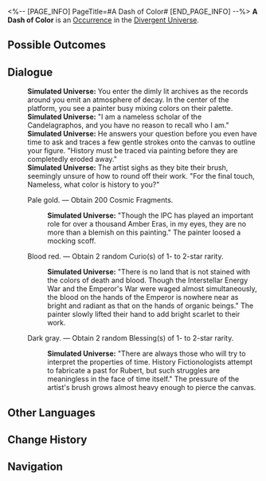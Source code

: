 <%-- [PAGE_INFO]
PageTitle=#A Dash of Color#
[END_PAGE_INFO] --%>
{{Stub}}
{{Simulated Universe Event Infobox
|id            = 22601
|title         = 
|image         = Occurrence Salesperson.png
|domains_su    = 
|domains_swarm = 
|domains_gng   = 
|domains_du    = Unknown
|domains_und   = 
|requirements  = 
|prev          = 
|next          = 
|characters    = 
|factions      = 
|order         = 
|order_du      = 108
}}
'''A Dash of Color''' is an [[Divergent Universe/Occurrence|Occurrence]] in the [[Divergent Universe]].

==Possible Outcomes==
{{Possible Outcomes
|choice_1 = Pale gold.
|result_1 = Obtain 200 Cosmic Fragments.

|choice_2 = Blood red.
|result_2 = Obtain 2 random Curio(s) of 1- to 2-star rarity.

|choice_3 = Dark gray.
|result_3 = Obtain 2 random Blessing(s) of 1- to 2-star rarity.
}}
<!--
==Gameplay Notes==
* 
-->
==Dialogue==
{{Dialogue Start}}
:'''Simulated Universe:''' You enter the dimly lit archives as the records around you emit an atmosphere of decay. In the center of the platform, you see a painter busy mixing colors on their palette.
:'''Simulated Universe:''' "I am a nameless scholar of the Candelagraphos, and you have no reason to recall who I am."
:'''Simulated Universe:''' He answers your question before you even have time to ask and traces a few gentle strokes onto the canvas to outline your figure. "History must be traced via painting before they are completedly eroded away."
:'''Simulated Universe:''' The artist sighs as they bite their brush, seemingly unsure of how to round off their work. "For the final touch, Nameless, what color is history to you?"
:{{DIcon|Star}} Pale gold. &mdash; Obtain 200 Cosmic Fragments.
::'''Simulated Universe:''' "Though the IPC has played an important role for over a thousand Amber Eras, in my eyes, they are no more than a blemish on this painting." The painter loosed a mocking scoff.
:{{DIcon|Star}} Blood red. &mdash; Obtain 2 random Curio(s) of 1- to 2-star rarity.
::'''Simulated Universe:''' "There is no land that is not stained with the colors of death and blood. Though the Interstellar Energy War and the Emperor's War were waged almost simultaneously, the blood on the hands of the Emperor is nowhere near as bright and radiant as that on the hands of organic beings." The painter slowly lifted their hand to add bright scarlet to their work.
:{{DIcon|Star}} Dark gray. &mdash; Obtain 2 random Blessing(s) of 1- to 2-star rarity.
::'''Simulated Universe:''' "There are always those who will try to interpret the properties of time. History Fictionologists attempt to fabricate a past for Rubert, but such struggles are meaningless in the face of time itself." The pressure of the artist's brush grows almost heavy enough to pierce the canvas.
{{Dialogue End}}

==Other Languages==
{{Other Languages
|en   = A Dash of Color
|zhs  = 一抹色彩
|zht  = 一抹色彩
|ja   = {{Rubi|一抹|いちまつ}}の{{Rubi|色彩|しきさい}}
|ko   = 일말의 색
|es   = Una pizca de color
|fr   = Une touche de couleur
|ru   = Всплеск цвета
|th   = แต้มหนึ่งสีสัน
|vi   = Vệt Màu
|de   = Ein Hauch von Farbe
|id   = Secercah Warna
|pt   = Uma Pitada de Cor
}}

==Change History==
{{Change History|null}}

==Navigation==
{{Occurrence Navbox}}